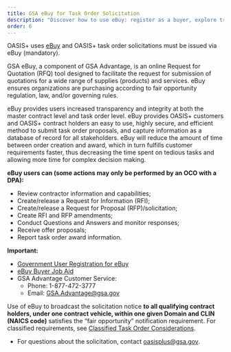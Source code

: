 ```yaml
---
title: GSA eBuy for Task Order Solicitation
description: "Discover how to use eBuy: register as a buyer, explore trainings, and manage task orders."
order: 6
---
```




OASIS+ uses [eBuy](https://www.ebuy.gsa.gov/ebuy/) and OASIS+ task order solicitations must be issued via eBuy (mandatory).

GSA eBuy, a component of GSA Advantage, is an online Request for Quotation (RFQ) tool designed to facilitate the request for submission of quotations for a wide range of supplies (products) and services. eBuy ensures organizations are purchasing according to fair opportunity regulation, law, and/or governing rules. 

eBuy provides users increased transparency and integrity at both the master contract level and task order level. eBuy provides OASIS+ customers and OASIS+ contract holders an easy to use, highly secure, and efficient method to submit task order proposals, and capture information as a database of record for all stakeholders. eBuy will reduce the amount of time between order creation and award, which in turn fulfills customer requirements faster, thus decreasing the time spent on tedious tasks and allowing more time for complex decision making.

**eBuy users can (some actions may only be performed by an OCO with a DPA):**
- Review contractor information and capabilities;
- Create/release a Request for Information (RFI);
- Create/release a Request for Proposal (RFP)/solicitation; 
- Create RFI and RFP amendments; 
- Conduct Questions and Answers and monitor responses; 
- Receive offer proposals;
- Report task order award information.

**Important:**
- [Government User Registration for eBuy](https://www.gsaadvantage.gov/advantage/ws/profile/registration)
- [eBuy Buyer Job Aid](https://www.ebuy.gsa.gov/ebuy/assets/content/eBuy-Buyer_jobaid.pdf)
- GSA Advantage Customer Service:
  - Phone: 1-877-472-3777
  - Email: GSA.Advantage@gsa.gov

Use of eBuy to broadcast the solicitation notice **to all qualifying contract holders, under one contract vehicle, within one given Domain and CLIN (NAICS code)** satisfies the “fair opportunity” notification requirement. For classified requirements, see [Classified Task Order Considerations](/buyers-guide/research-contract-features/task-orders/).

   - For questions about the solicitation, contact [oasisplus@gsa.gov](mailto:oasisplus@gsa.gov). 


